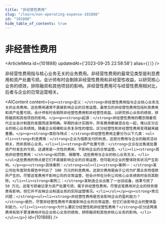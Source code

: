 ```yaml
---
title: "非经营性费用"
slug: "/learn/non-operating-expense-101888"
id: "101888"
hide_table_of_contents: true
---
```



# 非经营性费用

<ArticleMeta id={101888} updatedAt={'2023-09-25 22:58:58'} alias={`[]`} />
<div className='border-solid border-b border-t-0 my-4 border-[var(--ifm-color-gray-300)]' />

非经营性费用指与核心业务无关的业务费用。非经营性费用的最常见类型是利息费用和资产处置亏损。会计师有时会剔除非经营性费用和非经营性收益，以研究核心业务的绩效，排除融资和其他项目的影响。非经营性费用可与经营性费用相对比，后者与企业的日常运营相关。

<AIContent content={`<p><strong>定义：</strong>非经营性费用指与企业核心业务无关的业务费用。这些费用通常不直接影响企业的日常运营。最常见的非经营性费用包括利息费用和资产处置亏损。会计师有时会剔除非经营性费用和非经营性收益，以研究核心业务的绩效，排除融资和其他项目的影响。</p><p><strong>起源：</strong>非经营性费用的概念随着现代企业会计制度的发展而逐渐明确。早期的会计实践中，所有费用都被混合在一起，难以区分企业的核心业务绩效。随着企业规模和业务复杂性的增加，区分经营性和非经营性费用变得越来越重要。</p><p><strong>类别与特点：</strong>非经营性费用主要分为以下几类：<ul><li><strong>利息费用：</strong>企业为借款支付的利息，这部分费用与企业的融资活动相关，而非其核心业务。</li><li><strong>资产处置亏损：</strong>企业在出售或处置资产时发生的亏损，这通常是一次性的费用，不影响企业的日常运营。</li><li><strong>其他非经营性费用：</strong>如罚款、捐赠等，这些费用与企业的核心业务无关。</li></ul>这些费用的特点是它们不直接影响企业的日常运营，但可能对企业的整体财务状况产生影响。</p><p><strong>具体案例：</strong><ol><li><strong>案例一：</strong>某公司在年度财务报告中列出了 100 万元的利息费用。这部分费用是由于公司为扩展业务而借款所产生的。尽管这笔费用不影响公司的日常运营，但会计师在分析公司核心业务绩效时会将其剔除。</li><li><strong>案例二：</strong>某制造企业出售了一台旧设备，结果亏损了 50 万元。这笔亏损被记录为资产处置亏损，属于非经营性费用。尽管这笔费用对企业的财务报表有影响，但它并不反映企业制造业务的实际运营情况。</li></ol></p><p><strong>常见问题：</strong><ul><li><strong>非经营性费用是否会影响企业的盈利能力？</strong>是的，尽管非经营性费用不直接影响企业的日常运营，但它们会影响企业的整体盈利能力。</li><li><strong>为什么要区分经营性和非经营性费用？</strong>区分这两类费用有助于更准确地评估企业核心业务的绩效，排除融资和其他非核心业务的影响。</li></ul></p>`} id={101888} />
